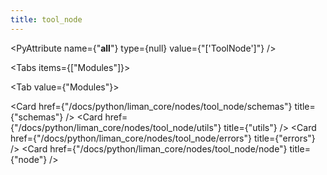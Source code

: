 ```yaml
---
title: tool_node
---
```


<PyAttribute name={"__all__"} type={null} value={"['ToolNode']"} />

<Tabs items={["Modules"]}>

<Tab value={"Modules"}>

<Cards >

<Card
  href={"/docs/python/liman_core/nodes/tool_node/schemas"}
  title={"schemas"}
/>
<Card href={"/docs/python/liman_core/nodes/tool_node/utils"} title={"utils"} />
<Card
  href={"/docs/python/liman_core/nodes/tool_node/errors"}
  title={"errors"}
/>
<Card href={"/docs/python/liman_core/nodes/tool_node/node"} title={"node"} />

</Cards>

</Tab>

</Tabs>
